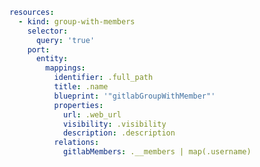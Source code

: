 ```yaml showLineNumbers
resources:
  - kind: group-with-members
    selector:
      query: 'true'
    port:
      entity:
        mappings:
          identifier: .full_path
          title: .name
          blueprint: '"gitlabGroupWithMember"'
          properties:
            url: .web_url
            visibility: .visibility
            description: .description
          relations:
            gitlabMembers: .__members | map(.username)
```